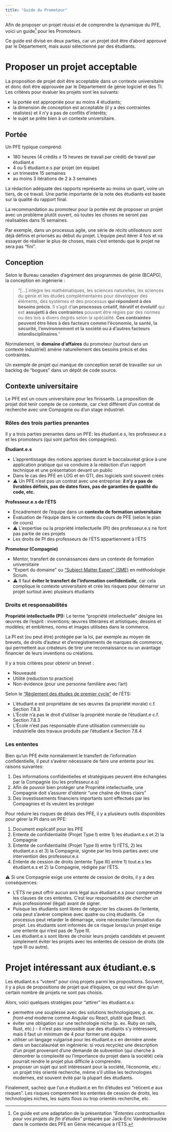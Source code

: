 ```yaml
---
title: "Guide du Promoteur"
---
```


Afin de proposer un projet réussi et de comprendre la dynamique du PFE, voici un guide[^1] pour les Promoteurs.

[^1]: Ce guide est une adaptation de la présentation *"Ententes contractuelles pour vos projets de fin d'études"* préparée par Jack-Éric Vandenbroucke dans le contexte des PFE en Génie mécanique à l'ÉTS.

Ce guide est divisé en deux parties, car un projet doit être d'abord approuvé par le Département, mais aussi sélectionné par des étudiants.

# Proposer un projet acceptable

La proposition de projet doit être acceptable dans un contexte universitaire et donc doit être approuvée par le Département de génie logiciel et des TI. Les critères pour évaluer les projets sont les suivants:

- la portée est appropriée pour au moins 4 étudiants; 
- la dimension de conception est acceptable (il y a des contraintes réalistes) et il n'y a pas de conflits d'intérêts;
- le sujet se prête bien à un contexte universitaire.

## Portée

Un PFE typique comprend:

- 180 heures (4 crédits $x$ 15 heures de travail par crédit) de travail par étudiant.e
- 4 ou 5 étudiant.e.s par projet (en équipe)
- un trimestre 15 semaines
- au moins 3 itérations de 2 à 3 semaines

La rédaction adéquate des rapports représente au moins un quart, voire un tiers, de ce travail. Une partie importante de la note des étudiants est basée sur la qualité du rapport final.

La recommandation au promoteur pour la portée est de proposer un projet avec un problème plutôt ouvert, où toutes les choses ne seront pas réalisables dans 15 semaines. 

Par exemple, dans un processus agile, une série de *récits utilisateurs* sont déjà définis et priorisés au début du projet. L'équipe peut itérer 4 fois et va essayer de réaliser le plus de choses, mais c'est entendu que le projet ne sera pas "fini".

## Conception

Selon le Bureau canadien d'agrément des programmes de génie (BCAPG), la conception en ingénierie :

> "[...] intègre les mathématiques, les sciences naturelles, les sciences du génie et les études complémentaires pour développer des éléments, des systèmes et des processus **qui répondent à des besoins précis**. Il s'agit d'**un processus créatif, itératif et évolutif** qui est **assujetti à des contraintes** pouvant être régies par des normes ou des lois à divers degrés selon la spécialité. **Ces contraintes peuvent être liées à des facteurs comme l'économie, la santé, la sécurité, l'environnement et la société ou à d'autres facteurs interdisciplinaires**." 

Normalement, le **domaine d'affaires** du promoteur (surtout dans un contexte industriel) amène naturellement des besoins précis et des contraintes. 

Un exemple de projet qui manque de conception serait de travailler sur un backlog de "bogues" dans un dépôt de code source.

## Contexte universitaire

Le PFE est un cours universitaire pour les finissants. La proposition de projet doit tenir compte de ce contexte, car c'est différent d'un contrat de recherche avec une Compagnie ou d'un stage industriel.

### Rôles des trois parties prenantes

Il y a trois parties prenantes dans un PFE: les étudiant.e.s, les professeur.e.s et les promoteurs (qui sont parfois des compagnies).

**Étudiant.e.s**

- L'apprentissage des notions apprises durant le baccalauréat grâce à une application pratique qui va conduire à la rédaction d'un rapport technique et une présentation devant un public
- Dans le cas des PFE en LOG et en GTI, des logiciels sont souvent créés
- ⚠ Un PFE n'est pas un contrat avec une entreprise: **il n'y a pas de livrables définis, pas de dates fixes, pas de garanties de qualité du code, etc.**

**Professeur.e.s de l'ÉTS**

- Encadrement de l'équipe dans un **contexte de formation universitaire**
- Évaluation de l'équipe dans le contexte du cours de PFE (selon le plan de cours)
- ⚠ L'expertise ou la propriété intellectuelle (PI) des professeur.e.s ne font pas partie de ces projets
- Les droits de PI des professeurs de l'ÉTS appartiennent à l'ÉTS

**Promoteur (Compagnie)**

- Mentor, transfert de connaissances dans un contexte de formation universitaire
- "Expert du domaine" ou ["Subject Matter Expert" (SME)](https://scrumdictionary.com/term/subject-matter-expert-sme/) en méthodologie Scrum.
- ⚠ Il faut **éviter le transfert de l'information confidentielle**, car cela complique le contexte universitaire et crée les risques pour démarrer un projet surtout avec plusieurs étudiants

### Droits et responsabilités

**Propriété intellectuelle (PI):** Le terme "propriété intellectuelle" désigne les œuvres de l'esprit : inventions; œuvres littéraires et artistiques; dessins et modèles; et emblèmes, noms et images utilisées dans le commerce.

La PI est (ou peut être) protégée par la loi, par exemple au moyen de brevets, de droits d'auteur et d'enregistrements de marques de commerce, qui permettent aux créateurs de tirer une reconnaissance ou un avantage financier de leurs inventions ou créations. 

::: {.callout-tip appearance="simple"}
Il y a trois critères pour obtenir un brevet :

- Nouveauté
- Utilité (reduction to practice)
- Non-évidence (pour une personne familière avec l'art)
:::

Selon le ["Règlement des études de premier cycle"](https://www.etsmtl.ca/docs/etudes/premier-cycle/documents/reglements-etudes-1er-cycle) de l'ÉTS:

- L'étudiant.e est propriétaire de ses œuvres (la propriété morale) c.f. Section 7.8.3
- L'École n'a pas le droit d'utiliser la propriété morale de l'étudiant.e c.f. Section 7.8.3
- L'École n'est pas responsable d'une utilisation commerciale ou industrielle des travaux produits par l'étudiant.e  Section 7.8.4

### Les ententes

Bien qu'un PFE évite normalement le transfert de l'information confidentielle, il peut s'avérer nécessaire de faire une entente pour les raisons suivantes:

1. Des informations confidentielles et stratégiques peuvent être échangées par la Compagnie (ou les professeur.e.s)
1. Afin de pouvoir bien protéger une Propriété intellectuelle, une Compagnie doit s'assurer d'obtenir "une chaîne de titres clairs"
1. Des investissements financiers importants sont effectués par les Compagnies et ils veulent les protéger

Pour réduire les risques de délais des PFE, il y a plusieurs outils disponibles pour gérer la PI dans un PFE:

1. Document explicatif pour les PFE
2. Entente de confidentialité (Projet Type I) entre 1)\ les étudiant.e.s et 2)\ la Compagnie
3. Entente de confidentialité (Projet Type II) entre 1)\ l'ÉTS, 2)\ les étudiant.e.s et 3)\ la Compagnie, signée par les trois parties avec une intervention des professeur.e.s
4. Entente de cession de droits (entente Type III) entre 1)\ tout.e.s les étudiant.e.s et 2)\ la Compagnie, rédigée par l'ÉTS.

⚠ Si une Compagnie exige une entente de cession de droits, il y a des conséquences:

- L'ÉTS ne peut offrir aucun avis légal aux étudiant.e.s pour comprendre les clauses de ces ententes. C'est leur responsabilité de chercher un avis professionnel (légal) avant de signer. 
- Puisque les étudiants sont libres de négocier les clauses de l'entente, cela peut s'avérer complexe avec quatre ou cinq étudiants. Ce processus peut retarder le démarrage, voire nécessiter l'annulation du projet. Les étudiants sont informés de ce risque lorsqu'un projet exige une entente qui n'est pas de Type III.
- Les étudiant.e.s sont libres de choisir leurs projets candidats et peuvent simplement éviter les projets avec les ententes de cession de droits (de type III ou autre).

# Projet intéressant aux étudiant.e.s

Les étudiant.e.s "votent" pour cinq projets parmi les propositions. Souvent, il y a plus de propositions de projet que d'équipes, ce qui veut dire qu'un certain nombre de projets ne sont pas choisis.

Alors, voici quelques stratégies pour "attirer" les étudiant.e.s:

- permettre une souplesse avec des solutions technologiques, p. ex. *front-end* moderne comme Angular ou React, plutôt que React.
- éviter une obligation sur une technologie niche (p. ex. Ruby on rails, Rust, etc.) - il n'est pas impossible que des étudiants s'y intéressent, mais il faut un minimum de 4 pour former une équipe. 
- utiliser un langage vulgarisé pour les étudiant.e.s en dernière année dans un baccalauréat en ingénierie: si vous recyclez une description d'un projet provenant d'une demande de subvention (qui cherche à démontrer la complexité ou l'importance du projet dans la société) cela pourrait rendre le projet plus difficile à comprendre.
- proposer un sujet qui soit intéressant pour la société, l'économie, etc.: un projet très orienté recherche, même s'il utilise les technologies modernes, est souvent évité par la plupart des étudiants.

Finalement, sachez que l'un.e étudiant.e en fin d'études est "réticent.e aux risques". Les risques comprennent les ententes de cession de droits, les technologies niches, les sujets flous ou trop orientés recherche, etc.